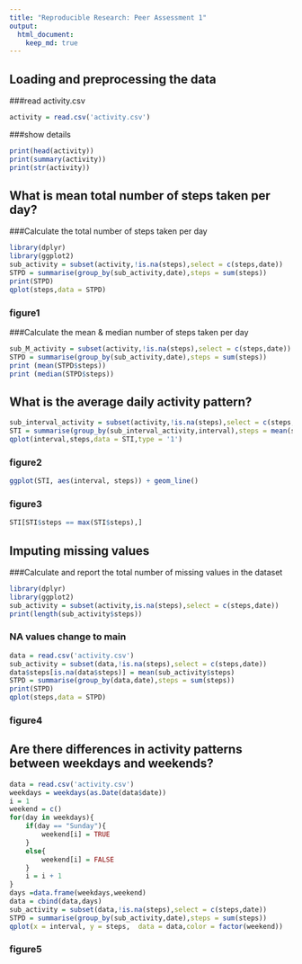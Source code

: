 ---
title: "Reproducible Research: Peer Assessment 1"
output: 
  html_document:
    keep_md: true
---


## Loading and preprocessing the data

###read activity.csv

```{r temp,echo=TRUE}
activity = read.csv('activity.csv')
```

###show details 

```{r temp2,echo=TRUE}
print(head(activity))
print(summary(activity))
print(str(activity))
```



## What is mean total number of steps taken per day?

###Calculate the total number of steps taken per day 

```{r temp3,echo=TRUE}
library(dplyr)
library(ggplot2)
sub_activity = subset(activity,!is.na(steps),select = c(steps,date))
STPD = summarise(group_by(sub_activity,date),steps = sum(steps))
print(STPD)
qplot(steps,data = STPD)
```
### figure1

###Calculate the mean & median number of steps taken per day 

```{r temp4,echo=TRUE}
sub_M_activity = subset(activity,!is.na(steps),select = c(steps,date))
STPD = summarise(group_by(sub_activity,date),steps = sum(steps))
print (mean(STPD$steps))
print (median(STPD$steps))
```

## What is the average daily activity pattern?

```{r temp5,echo=TRUE}
sub_interval_activity = subset(activity,!is.na(steps),select = c(steps,interval))
STI = summarise(group_by(sub_interval_activity,interval),steps = mean(steps))
qplot(interval,steps,data = STI,type = '1')
```
### figure2
```{r tempx,echo=TRUE}
ggplot(STI, aes(interval, steps)) + geom_line()
```
### figure3
```{r tempy,echo=TRUE}
STI[STI$steps == max(STI$steps),]
```



## Imputing missing values
###Calculate and report the total number of missing values in the dataset 
```{r temp6,echo=TRUE}
library(dplyr)
library(ggplot2)
sub_activity = subset(activity,is.na(steps),select = c(steps,date))
print(length(sub_activity$steps))
```
### NA values change to main

```{r temp7,echo=TRUE}
data = read.csv('activity.csv')
sub_activity = subset(data,!is.na(steps),select = c(steps,date))
data$steps[is.na(data$steps)] = mean(sub_activity$steps)
STPD = summarise(group_by(data,date),steps = sum(steps))
print(STPD)
qplot(steps,data = STPD)
```
### figure4

## Are there differences in activity patterns between weekdays and weekends?

```{r temp8,echo=TRUE}
data = read.csv('activity.csv')
weekdays = weekdays(as.Date(data$date))
i = 1 
weekend = c()
for(day in weekdays){
    if(day == "Sunday"){
        weekend[i] = TRUE
    }
    else{
        weekend[i] = FALSE
    }
    i = i + 1
}
days =data.frame(weekdays,weekend)
data = cbind(data,days)
sub_activity = subset(data,!is.na(steps),select = c(steps,date))
STPD = summarise(group_by(sub_activity,date),steps = sum(steps))
qplot(x = interval,	y = steps,	data = data,color = factor(weekend))	
```
### figure5
